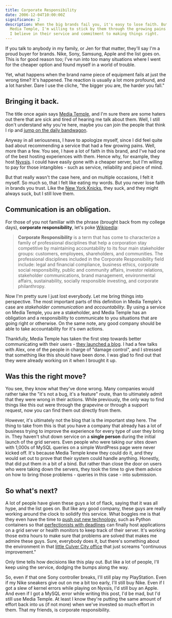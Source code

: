 ```yaml
---
title: Corporate Responsibility
date: 2006-12-04T10:00:00Z
significance: 2
description: When the big brands fail you, it's easy to lose faith. But with
  Media Temple, I'm willing to stick by them through the growing pains - because
  I believe in their service and commitment to making things right.
---
```


If you talk to anybody in my family, or Jen for that matter, they'll say I'm a proud buyer for brands. Nike, Sony, Samsung, Apple and the list goes on. This is for good reason too; I've run into too many situations where I went for the cheaper option and found myself in a world of trouble.

Yet, what happens when the brand name piece of equipment fails at just the wrong time? It's happened. The reaction is usually a lot more profound, and a lot harsher. Dare I use the cliche, "the bigger you are, the harder you fall."

## Bringing it back.

The title once again says [Media Temple][1], and I'm sure there are some haters out there that are sick and tired of hearing me talk about them. Well, I still don't understand why you're here, maybe you can join the people that think I rip and [jump on the daily bandwagon][2].

Anyway in all seriousness, I have to apologize myself, since I did feel quite bad about recommending a service that had a few growing pains. Well, more than a few. You see, I have a lot of faith in this brand, and I've had one of the best hosting experiences with them. Hence why, for example, they host [Nyxsis][3]. I could have easily gone with a cheaper server, but I'm willing to pay for those intangibles - such as service, reliability and piece of mind.

But that really wasn't the case here, and on multiple occasions, I felt it myself. So much so, that I felt like eating my words. But you never lose faith in brands you trust. Like the [New York Knicks][4], they suck, and they might always suck, but I still love them.

## Communication is an obligation.

For those of you not familiar with the phrase (brought back from my college days), **corporate responsibility**, let's poke [Wikipedia][5]:

> **Corporate Responsibility** is a term that has come to characterize a family of professional disciplines that help a corporation stay competitive by maintaining accountability to its four main stakeholder groups: customers, employees, shareholders, and communities. The professional disciplines included in the Corporate Responsibility field include: legal and financial compliance, business ethics, corporate social responsibility, public and community affairs, investor relations, stakeholder communications, brand management, environmental affairs, sustainability, socially responsible investing, and corporate philanthropy.

Now I'm pretty sure I just lost everybody. Let me bring things into perspective. The most important parts of this definition in Media Temple's case are *stakeholder communication* and *accountability*. By using a service on Media Temple, you are a stakeholder, and Media Temple has an obligation and a responsibility to communicate to you situations that are going right or otherwise. On the same note, any good company should be able to take accountability for it's own actions.

Thankfully, Media Temple has taken the first step towards better communicating with their users - [they launched a blog][6]. I had a few talks with Alex, one of the people in charge of "damage control", and I stressed that something like this should have been done. I was glad to find out that they were already working on it when I brought it up.

## Was this the right move?

You see, they know what they've done wrong. Many companies would rather take the "it's not a bug, it's a feature" route, than to ultimately admit that they were wrong in their actions. While previously, the only way to find things like this out were through the grapevine or through a support request, now you can find them out directly from them.

However, it's ultimately not the blog that is the important step here. The thing to take from this is that you have a company that already has a lot of business trying to improve the experience for every type of user they bring in. They haven't shut down service on a **single person** during the initial launch of the grid servers. Even people who were taking *our* sites down with 1,000s of MySQL queries on a simple WordPress page were never kicked off. It's because Media Temple knew they could do it, and they would set out to prove that their system could handle anything. Honestly, that did put them in a bit of a bind. But rather than close the door on users who were taking down the servers, they took the time to give them advice on how to bring those problems - queries in this case - into submission.

## So what's next?

A lot of people have given these guys a lot of flack, saying that it was all hype, and the list goes on. But like any good company, these guys are really working around the clock to solidify this service. What boggles me is that they even have the time to [push out new technology][7], such as Python containers so that [perfectionists with deadlines][8] can finally host applications on a grid server or health monitors to keep track of their server. It's working those extra hours to make sure that problems are solved that makes me admire these guys. Sure, everybody does it, but there's something about the environment in that [little Culver City office][9] that just screams "continuous improvement."

Only time tells how decisions like this play out. But like a lot of people, I'll keep using the service, dodging the bumps along the way.

So, even if that one Sony controller breaks, I'll still play my PlayStation. Even if my Nike sneakers give out on me a bit too early, I'll still buy Nike. Even if I got a slew of kernel errors while playing on Nyxsis, I'd still buy an Apple. And even if I got a MySQL error while writing this post, I'd be mad, but I'd still use Media Temple. At least I know they're putting the same amount of effort back into us (if not more) when we've invested so much effort in them. That my friends, is corporate responsibility.

[1]: http://mediatemple.net/.from/avalonstar.com
[2]: http://avalonstar.com/blog/2006/dec/03/booo-hisss/
[3]: http://nyxsis-ro.com
[4]: http://www.nba.com/knicks/
[5]: http://en.wikipedia.org/wiki/Corporate_responsibility
[6]: http://www.mediatemple.net/weblog/
[7]: http://www.mediatemple.net/weblog/2006/12/04/grid-improvements-new-gmr-release/
[8]: http://www.djangoproject.com/
[9]: http://flickr.com/photos/avalonstar/223800446/
